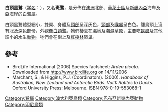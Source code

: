 {{noteTA
|G1 = TO
}}
{{speciesbox
| name = 白頸黑鷺
| status = LC
| status_system = IUCN3.1
| status_ref = <ref name=iucn>{{IUCN2008|assessors=BirdLife International|year=2008|id=144680|title=Ardea picata|downloaded=9 February 2009}}</ref>
| image = Ardea picata 2.jpg
| image_width = 250px
| image2 = EgrettaPicata.JPG
| image2_width = 250px
| genus = Egretta
| species = picata
| authority = ([[約翰·古爾德|Gould]], 1845)
}}

'''白頸黑鷺'''（[[学名|学名]]：{{lang|la|''Egretta picata''}}），又名'''斑鷺'''，是分佈在[[澳洲|澳洲]]北部、[[華萊士區|華萊士區]]及[[新畿內亞|新畿內亞]]海岸及亞海岸的[[白鷺屬|白鷺屬]]。

白頸黑鷺體型細小，雙翼、身體及[[頭部|頭部]]呈深灰色，[[頸部|頸部]]及[[喉嚨|喉嚨]]呈白色。雛鳥頭上沒有冠及深色部份，外觀像[[白頸鷺|白頸鷺]]。牠們棲息在[[濕地|濕地]]及潮濕[[草原|草原]]，主要吃[[昆蟲|昆蟲]]及其他細小的水生[[動物|動物]]。牠們會在樹上及[[紅樹林|紅樹林]]築巢。

== 參考 ==
{{reflist}}
* BirdLife International (2006) Species factsheet: ''Ardea picata''. Downloaded from http://www.birdlife.org {{WebCite|url=https://www.webcitation.org/5QE8rvIqH?url=http://www.birdlife.org/ |date=20070710111036 |dateformat=iso }} on 14/11/2006
* Marchant, S.; & Higgins, P.J. (Coordinators). (2000). ''Handbook of Australian, New Zealand and Antarctic Birds. Vol.1: Ratites to Ducks''. Oxford University Press: Melbourne. ISBN 978-0-19-553068-1
{{Taxonbar|from=Q420729}}

[[Category:鷺屬|Category:鷺屬]]
[[Category:澳大利亞鳥類|Category:澳大利亞鳥類]]
[[Category:巴布亞新幾內亞動物|Category:巴布亞新幾內亞動物]]
[[Category:印尼鳥類|Category:印尼鳥類]]
